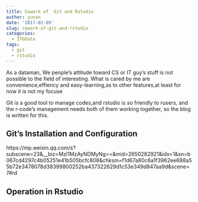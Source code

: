 ```yaml
---
title: Cowork of  Git and Rstudio
author: yunan
date: '2017-02-09'
slug: cowork-of-git-and-rstudio
categories:
  - IT&Data
tags:
  - git
  - rstudio
---
```


As a dataman, We people's attitude toward CS or IT guy's stuff is not possible to the field of interesting.
What is cared by me are convenience,effiency and easy-learning,as to other features,at least for now it is not my focuse

Git is a good tool to manage codes,and rstudio is so friendly to rusers, and the r-code's management needs both of them working together, so the blog is written for this.


## Git's Installation and Configuration

https://mp.weixin.qq.com/s?subscene=23&__biz=MzI1MzAyNDMyNg==&mid=2650282921&idx=1&sn=b067cd4297c4b05251e41b505bcfc808&chksm=f1d67a80c6a1f3962ee688a55b72e3478078d38399800252ba437322629d1c53e349d847aa9d&scene=7#rd


## Operation in Rstudio



